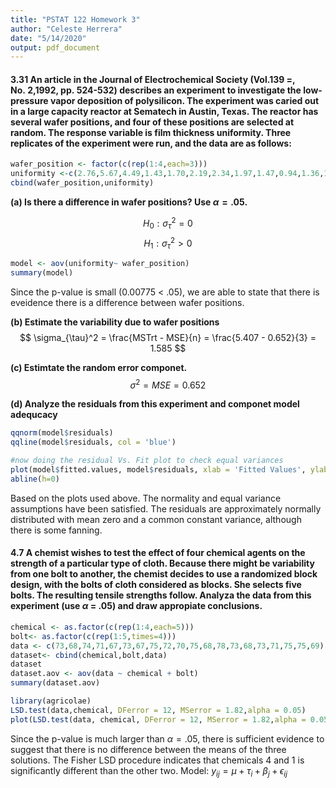 ```yaml
---
title: "PSTAT 122 Homework 3"
author: "Celeste Herrera"
date: "5/14/2020"
output: pdf_document
---
```


#### **3.31 An article in the Journal of Electrochemical Society (Vol.139 =, No. 2,1992, pp. 524-532) describes an experiment to investigate the low-pressure vapor deposition of polysilicon. The experiment was caried out in a large capacity reactor at Sematech in Austin, Texas. The reactor has several wafer positions, and four of these positions are selected at random. The response variable is film thickness uniformity. Three replicates of the experiment were run, and the data are as follows:**

```r
wafer_position <- factor(c(rep(1:4,each=3)))
uniformity <-c(2.76,5.67,4.49,1.43,1.70,2.19,2.34,1.97,1.47,0.94,1.36,1.65)
cbind(wafer_position,uniformity)
```

**(a) Is there a difference in wafer positions? Use $\alpha =.05$.**

$$
H_{0}:  \sigma_{\tau}^2 =0
$$
$$
H_{1}: \sigma_{\tau}^2 > 0
$$

```r
model <- aov(uniformity~ wafer_position)
summary(model)
```

Since the p-value is small (0.00775 < .05), we are able to state that there is eveidence there is a difference between wafer positions.

**(b) Estimate the variability due to wafer positions**
$$
\sigma_{\tau}^2 = \frac{MSTrt - MSE}{n} = \frac{5.407 - 0.652}{3} = 1.585
$$

**(c) Estimtate the random error componet.**
$$
\sigma^{2} = MSE = 0.652
$$

**(d) Analyze the residuals from this experiment and componet model adequcacy**
```r
qqnorm(model$residuals)
qqline(model$residuals, col = 'blue')

#now doing the residual Vs. Fit plot to check equal variances
plot(model$fitted.values, model$residuals, xlab = 'Fitted Values', ylab = 'Residuals', main = 'Residuals vs Fitted Values')
abline(h=0)
```

Based on the plots used above. The normality and equal variance assumptions have been satisfied. The residuals are approximately normally distributed with mean zero and a common constant variance, although there is some fanning.

#### **4.7 A chemist wishes to test the effect of four chemical agents on the strength of a particular type of cloth. Because there might be variability from one bolt to another, the chemist decides to use a randomized block design, with the bolts of cloth considered as blocks. She selects five bolts. The resulting tensile strengths follow. Analyza the data from this experiment (use $\alpha$ = .05) and draw appropiate conclusions.**

```r
chemical <- as.factor(c(rep(1:4,each=5)))
bolt<- as.factor(c(rep(1:5,times=4)))
data <- c(73,68,74,71,67,73,67,75,72,70,75,68,78,73,68,73,71,75,75,69)
dataset<- cbind(chemical,bolt,data)
dataset
dataset.aov <- aov(data ~ chemical + bolt)
summary(dataset.aov)
```
```r
library(agricolae)
LSD.test(data,chemical, DFerror = 12, MSerror = 1.82,alpha = 0.05) 
plot(LSD.test(data, chemical, DFerror = 12, MSerror = 1.82,alpha = 0.05))
```

Since the p-value is much larger than $\alpha =.05$, there is sufficient evidence to suggest that there is no difference between the means of the three solutions. The Fisher LSD procedure indicates that chemicals 4 and 1 is significantly different than the other two.
Model: $y_{ij} = \mu + \tau_{i} + \beta_{j} + \epsilon_{ij}$
